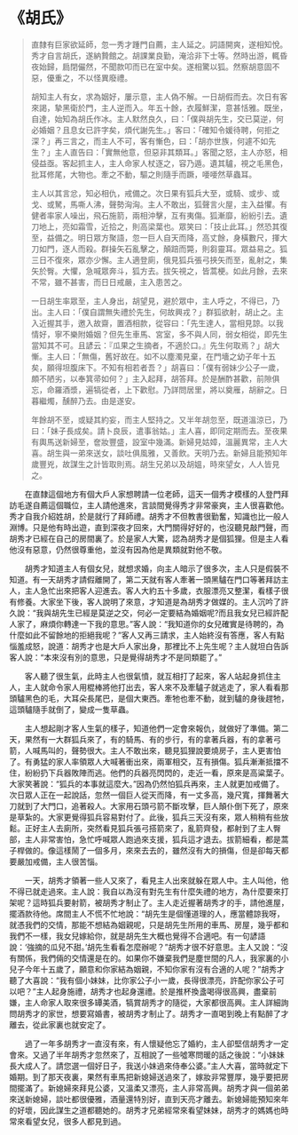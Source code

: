 # 《胡氏》

> 直隸有巨家欲延師，忽一秀才踵門自薦，主人延之。詞語開爽，遂相知悅。秀才自言胡氏，遂納贄館之。胡課業良勤，淹洽非下士等。然時出游，輒昏夜始歸，扃閉儼然，不聞款叩而已在室中矣。遂相驚以狐。然察胡意固不惡，優重之，不以怪異廢禮。
>
> 胡知主人有女，求為姻好，屢示意，主人偽不解。一日胡假而去。次日有客來謁，摯黑衛於門，主人逆而入。年五十餘，衣履鮮潔，意甚恬雅。既坐，自達，始知為胡氏作冰。主人默然良久，曰：「僕與胡先生，交已莫逆，何必婚姻？且息女已許字矣，煩代謝先生。」客曰：「確知令媛待聘，何拒之深？」再三言之，而主人不可，客有慚色，曰：「胡亦世族，何遽不如先生？」主人直告曰：「實無他意，但惡非其類耳。」客聞之怒，主人亦怒，相侵益亟。客起抓主人，主人命家人杖逐之，容乃遁。遺其驢，視之毛黑色，批耳修尾，大物也。牽之不動，驅之則隨手而蹶，喓喓然草蟲耳。
>
> 主人以其言忿，知必相仇，戒備之。次日果有狐兵大至，或騎、或步、或戈、或駑，馬嘶人沸，聲勢洶洶。主人不敢出，狐聲言火屋，主入益懼。有健者率家人噪出，飛石施箭，兩相沖擊，互有夷傷。狐漸靡，紛紛引去。遺刀地上，亮如霜雪，近拾之，則高梁葉也。眾笑曰：「技止此耳。」然恐其復至，益備之。明日眾方聚語，忽一巨人自天而降，高丈餘，身橫數尺，揮大刀如門，逐人而殺。群操矢石亂擊之，顛踣而斃，則芻靈耳。眾益易之。狐三日不復來，眾亦少懈。主人適登廁，俄見狐兵張弓挾矢而至，亂射之，集矢於臀。大懼，急喊眾奔斗，狐方去。拔矢視之，皆蒿梗。如此月餘，去來不常，雖不甚害，而日日戒嚴，主入患苦之。
>
> 一日胡生率眾至，主人身出，胡望見，避於眾中，主人呼之，不得已，乃出。主人曰：「僕自謂無失禮於先生，何故興戎？」群狐欲射，胡止之。主入近握其手，邀入故齋，置酒相款，從容曰：「先生達人，當相見諒。以我情好，寧不樂附婚姻？但先生車馬、宮室，多不與人同，弱女相從，即先生當知其不可。且諺云：『瓜果之生摘者，不適於口。』先生何取焉？」胡大慚。主人曰：「無傷，舊好故在。如不以塵濁見棄，在門墻之幼子年十五矣，願得坦腹床下。不知有相若者吾？」胡喜曰：「僕有弱妹少公子一歲，頗不陋劣，以奉箕帚如何？」主入起拜，胡答拜。於是酬酢甚歡，前隙俱忘，命羅酒漿，遍犒從者，上下歡慰。乃詳問居里，將以奠雁，胡辭之。日暮繼燭，醺醉乃去。由是遂安。
>
> 年餘胡不至，或疑其約妄，而主人堅持之。又半年胡忽至，既道溫涼已，乃曰：「妹子長成矣。請卜良辰，遣事翁姑。」主人喜，即同定期而去。至夜果有輿馬送新婦至，奩妝豐盛，設室中幾滿。新婦見姑嫜，溫麗異常，主人大喜。胡生與一弟來送女，談吐俱風雅，又善飲。天明乃去。新婦且能預知年歲豐兇，故謀生之計皆取則焉。胡生兄弟以及胡媼，時來望女，人人皆見之。

&emsp;&emsp;在直隸這個地方有個大戶人家想聘請一位老師，這天一個秀才模樣的人登門拜訪毛遂自薦這個職位，主人請他進來，言談間覺得秀才非常豪爽，主人很喜歡他。秀才自我介紹姓胡，於是就行了拜師禮。胡秀才不但教書很勤奮，知識也比一般人淵博。只是他有時出遊，直到深夜才回來，大門關得好好的，也沒聽見敲門聲，而胡秀才已經在自己的房間裏了。於是家人大驚，認為胡秀才是個狐狸。但是主人看他沒有惡意，仍然很尊重他，並沒有因為他是異類就對他不敬。

&emsp;&emsp;胡秀才知道主人有個女兒，就想求婚，向主人暗示了很多次，主人只是假裝不知道。有一天胡秀才請假離開了，第二天就有客人牽著一頭黑驢在門口等著拜訪主人，主人急忙出來把客人迎進去。客人大約五十多歲，衣服漂亮又整潔，看樣子很有修養。大家坐下後，客人說明了來意，才知道是為胡秀才做媒的。主人沉吟了許久說：“我與胡先生已經是莫逆之交，何必一定要結為婚姻呢?而且我女兒已經許配人家了，麻煩你轉達一下我的意思。”客人說：“我知道你的女兒確實是待聘的，為什麼如此不留餘地的拒絕我呢？”客人又再三請求，主人始終沒有答應，客人有點惱羞成怒，說道：胡秀才也是大戶人家出身，那裡比不上先生呢？主人就坦白告訴客人說：“本來沒有別的意思，只是覺得胡秀才不是同類罷了。”

&emsp;&emsp;客人聽了很生氣，此時主人也很氣憤，就互相打了起來，客人站起身抓住主人，主人就命令家人用棍棒將他打出去，客人來不及牽驢子就逃走了，家人看看那頭驢黑色的毛，大耳朵長尾巴，是個大東西。牽牠也牽不動，就到驢的身後趕牠，這頭驢隨手就倒了，變成一隻草蟲。

&emsp;&emsp;主人想起剛才客人生氣的樣子，知道他們一定會來報仇，就做好了準備。第二天，果然有一大群狐兵來了，有的騎馬、有的步行，有的拿著兵器，有的拿著弓箭，人喊馬叫的，聲勢很大。主人不敢出來，聽見狐狸說要燒房子，主人更害怕了。有勇猛的家人率領眾人大喊著衝出來，兩軍相交，互有損傷。狐兵漸漸抵擋不住，紛紛扔下兵器敗陣而逃。他們的兵器亮閃閃的，走近一看，原來是高粱葉子。大家笑著說：“狐兵的本事就這麼大。”因為仍然怕狐兵再來，主人就更加戒備了。次日眾人正在一起說話，忽然一個巨人從天而降，有一丈多高，幾尺寬，揮舞著大刀就到了大門口，追著殺人。大家用石頭弓箭不斷攻擊，巨人顛仆倒下死了，原來是草紮的。大家更覺得狐兵容易對付了。此後，狐兵三天沒有來，眾人稍稍有些放鬆。正好主人去廁所，突然看見狐兵張弓搭箭來了，亂箭齊發，都射到了主人臀部，主人非常害怕，急忙呼喊眾人跑過來支援，狐兵這才退去。拔箭細看，都是蒿子桿做的。像這樣鬧了一個多月，來來去去的，雖然沒有大的損傷，但是卻每天都要嚴加戒備，主人很苦惱。

&emsp;&emsp;一天，胡秀才領著一些人又來了，看見主人出來就躲在眾人中。主人叫他，他不得已就走過來。主人說：我自以為沒有對先生有什麼失禮的地方，為什麼要來打架呢？這時狐兵要射箭，被胡秀才制止了。主人走近握著胡秀才的手，請他進屋，擺酒款待他。席間主人不慌不忙地說：“胡先生是個懂道理的人，應當體諒我呀，就憑我們的交情，那能不想結為姻親呢，只是胡先生所用的車馬、房屋，幾乎都和我們不一樣，我女兒嫁給你，就是胡先生大概也覺得不合適吧。有一句諺語說：‘強摘的瓜兒不甜。’胡先生看看怎麼辦呢？”胡秀才很不好意思。主人又說：“沒有關係，我們倆的交情還是在的。如果你不嫌棄我們是塵世間的凡人，我家裏的小兒子今年十五歲了，願意和你家結為姻親，不知你家有沒有合適的人呢？”胡秀才聽了大喜說：“我有個小妹妹，比你家公子小一歲，長得很漂亮，許配你家公子可以吧？”主人起身施禮，胡秀才也起身還禮。於是推杯換盞喝得很高興，盡棄前嫌，主人命家人取來很多罈美酒，犒賞胡秀才的隨從，大家都很高興。主人詳細詢問胡秀才的家世，想要寫婚書，被胡秀才制止了。胡秀才一直喝到晚上有點醉了才離去，從此家裏也就安定了。

&emsp;&emsp;過了一年多胡秀才一直沒有來，有人懷疑他忘了婚約，主人卻堅信胡秀才一定會來。又過了半年胡秀才忽然來了，互相說了一些噓寒問暖的話之後說：“小妹妹長大成人了。請您選一個好日子，我送小妹過來侍奉公婆。”主人大喜，當時就定下婚期。到了那天夜裏，果然有車馬把新媳婦送過來了，嫁妝非常豐厚，幾乎要把房間擺滿了。新媳婦來拜見公婆，又溫柔又漂亮，主人非常高興。胡秀才與一個弟弟來送新媳婦，談吐都很優雅，酒量還特別好，直到天亮才離去。新媳婦能預知來年的好壞，因此謀生之道都聽她的。胡秀才兄弟經常來看望妹妹，胡秀才的媽媽也時常來看望女兒，很多人都見到過。
